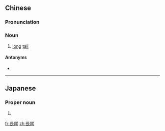 {{also|长尾}}
==Chinese==
{{zh-forms|s=长尾}}

===Pronunciation===
{{zh-pron
|m=chángwěi
|c=coeng4 mei5
|cat=n
}}

===Noun===
{{zh-noun}}

# [[long]] [[tail]]

====Antonyms====
* {{zh-l|短尾}}

----

==Japanese==
{{ja-kanjitab|なが|お|yomi=k}}

===Proper noun===
{{ja-pos|ながお|proper}}

# {{surname|lang=ja|sort=ながお}}

[[fr:長尾]]
[[zh:長尾]]